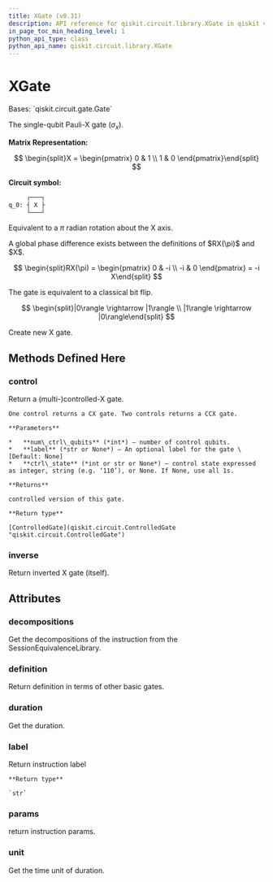 ```yaml
---
title: XGate (v0.31)
description: API reference for qiskit.circuit.library.XGate in qiskit v0.31
in_page_toc_min_heading_level: 1
python_api_type: class
python_api_name: qiskit.circuit.library.XGate
---
```


# XGate

<Class id="qiskit.circuit.library.XGate" isDedicatedPage={true} github="https://github.com/qiskit/qiskit/tree/stable/0.18/qiskit/circuit/library/standard_gates/x.py" signature="XGate(label=None)" modifiers="class">
  Bases: `qiskit.circuit.gate.Gate`

  The single-qubit Pauli-X gate ($\sigma_x$).

  **Matrix Representation:**

$$
\begin{split}X = \begin{pmatrix}
0 & 1 \\
1 & 0
\end{pmatrix}\end{split}
$$

  **Circuit symbol:**

  ```python
       ┌───┐
  q_0: ┤ X ├
       └───┘
  ```

  Equivalent to a $\pi$ radian rotation about the X axis.

  <Admonition title="Note" type="note">
    A global phase difference exists between the definitions of $RX(\pi)$ and $X$.

$$
\begin{split}RX(\pi) = \begin{pmatrix}
0 & -i \\
-i & 0
\end{pmatrix}
= -i X\end{split}
$$
  </Admonition>

  The gate is equivalent to a classical bit flip.

$$
\begin{split}|0\rangle \rightarrow |1\rangle \\
|1\rangle \rightarrow |0\rangle\end{split}
$$

  Create new X gate.

  ## Methods Defined Here

  <span id="qiskit-circuit-library-xgate-control" />

  ### control

  <Function id="qiskit.circuit.library.XGate.control" signature="XGate.control(num_ctrl_qubits=1, label=None, ctrl_state=None)">
    Return a (multi-)controlled-X gate.

    One control returns a CX gate. Two controls returns a CCX gate.

    **Parameters**

    *   **num\_ctrl\_qubits** (*int*) – number of control qubits.
    *   **label** (*str or None*) – An optional label for the gate \[Default: None]
    *   **ctrl\_state** (*int or str or None*) – control state expressed as integer, string (e.g. ‘110’), or None. If None, use all 1s.

    **Returns**

    controlled version of this gate.

    **Return type**

    [ControlledGate](qiskit.circuit.ControlledGate "qiskit.circuit.ControlledGate")
  </Function>

  <span id="qiskit-circuit-library-xgate-inverse" />

  ### inverse

  <Function id="qiskit.circuit.library.XGate.inverse" signature="XGate.inverse()">
    Return inverted X gate (itself).
  </Function>

  ## Attributes

  ### decompositions

  <Attribute id="qiskit.circuit.library.XGate.decompositions">
    Get the decompositions of the instruction from the SessionEquivalenceLibrary.
  </Attribute>

  ### definition

  <Attribute id="qiskit.circuit.library.XGate.definition">
    Return definition in terms of other basic gates.
  </Attribute>

  ### duration

  <Attribute id="qiskit.circuit.library.XGate.duration">
    Get the duration.
  </Attribute>

  ### label

  <Attribute id="qiskit.circuit.library.XGate.label">
    Return instruction label

    **Return type**

    `str`
  </Attribute>

  ### params

  <Attribute id="qiskit.circuit.library.XGate.params">
    return instruction params.
  </Attribute>

  ### unit

  <Attribute id="qiskit.circuit.library.XGate.unit">
    Get the time unit of duration.
  </Attribute>
</Class>

